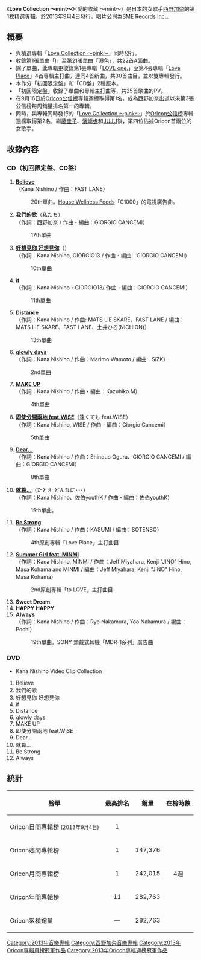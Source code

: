 {{unreferenced|time=2011-06-29T06:06:19+00:00}}
{{Infobox Album
| Name = Love Collection ～mint～
| Cover = Kana Nishino - Love Collection ~Mint~ (CD+DVD Limited Edition).jpg
| Artist = [[西野加奈|西野加奈]]
| Type = 精選輯
| Released = 2013年9月4日
| Recorded = 2008年 - 2013年
| Genre = [[J-POP|J-POP]]
| Length = 
| Label = [[SME_Records_Inc.|SME Records Inc.]]
| Producer = 
| Certification  = 
| Chart position = * 週榜最高排名第1名<small>（[[Oricon公信榜|Oricon]]）</small> 
| Reviews = 
| Last album            = [[Love_Place|Love Place]]<br />（2012年）
| This album            = [[Love_Collection_～pink～|Love Collection ～pink～]] / '''Love Collection ～mint～'''<br />（2013年）
| Next album            = -
| Misc           = {{Singles
 | Name          = Love Collection ～mint～
 | Type          = 精選輯
 | Single 1      = [[Always_(西野加奈單曲)|Always]]
 | Single 1 date = 2013年11月7日
 | Single 2      = [[Believe_(西野加奈單曲)|Believe]]
 | Single 2 date = 2013年6月5日
 | Single 3      = [[淚色|淚色]]
 | Single 3 date = 2013年8月7日
}}
}}
《'''Love Collection ～mint～'''》（愛的收藏 ～mint～）是日本的女歌手[[西野加奈|西野加奈]]的第1枚精選專輯。於2013年9月4日發行。唱片公司為[[SME_Records_Inc.|SME Records Inc.]]。

== 概要 ==
* 與精選專輯「[[Love_Collection_～pink～|Love Collection ～pink～]]」同時發行。
* 收錄第1張單曲「[[I_(西野加奈單曲)|I]]」至第21張單曲「[[淚色|淚色]]」，共22首A面曲。
* 除了單曲，此專輯更收錄第1張專輯「[[LOVE_one.|LOVE one.]]」至第4張專輯「[[Love_Place|Love Place]]」4首專輯主打曲，連同4首新曲，共30首曲目，並以雙專輯發行。
* 本作分「初回限定盤」和「CD盤」2種版本。
* 「初回限定盤」收錄了單曲和專輯主打曲等，共25首歌曲的PV。
* 在9月16日於[[Oricon公信榜|Oricon公信榜]]專輯週榜取得第1名，成為西野加奈出道以來第3張公信榜每周銷量排名第一的專輯。
* 同時，與專輯同時發行的「[[Love_Collection_～pink～|Love Collection ～pink～]]」於[[Oricon公信榜|Oricon公信榜]]專輯週榜取得第2名，繼[[藤圭子|藤圭子]]、[[濱崎步|濱崎步]]和[[JUJU|JUJU]]後，第四位佔據Oricon首兩位的女歌手。

==收錄內容==
===CD（初回限定盤、CD盤）===
# '''[[Believe_(西野加奈單曲)|Believe]]'''<br/>（Kana Nishino / 作曲：FAST LANE）
#:20th單曲。[[House_Wellness_Foods|House Wellness Foods]]「C1000」的電視廣告曲。
# '''[[我們的歌|我們的歌]]'''（私たち）<br/>（作詞：西野加奈 / 作曲・編曲：GIORGIO CANCEMI）
#:17th單曲
# '''[[好想見你_好想見你|好想見你 好想見你]]'''（{{lang|ja|会いたくて 会いたくて}}）<br/>（作詞：Kana Nishino, GIORGIO13 / 作曲・編曲：GIORGIO CANCEMI）
#:10th單曲
# '''[[if_(西野加奈單曲)|if]]'''<br/>（作詞：Kana Nishino・GIORGIO13/ 作曲・編曲：GIORGIO CANCEMI）
#:11th單曲
# '''[[Distance_(西野加奈單曲)|Distance]]''' <br/>（作詞：Kana Nishino / 作曲: MATS LIE SKARE、FAST LANE / 編曲：MATS LIE SKARE、FAST LANE、土井ひろ(NICHION)）
#:13th單曲
# '''[[glowly_days|glowly days]]'''<br/>（作詞：Kana Nishino / 作曲：Marimo Wamoto / 編曲：SiZK）
#:2nd單曲
# '''[[MAKE_UP|MAKE UP]]'''<br/>（作詞：Kana Nishino / 作曲・編曲：Kazuhiko.M）
#:4th單曲
# '''[[即使分開兩地_feat.WISE|即使分開兩地 feat.WISE]]'''（遠くても feat.WISE）<br/>（作詞：Kana Nishino, WISE / 作曲・編曲：Giorgio Cancemi）
#:5th單曲
# '''[[Dear…/MAYBE|Dear...]]'''<br/>（作詞：Kana Nishino / 作曲：Shinquo Ogura、GIORGIO CANCEMI / 編曲：GIORGIO CANCEMI）
#:8th單曲
# '''[[就算...|就算...]]'''（たとえ どんなに･･･）<br/>（作詞：Kana Nishino、佐伯youthK / 作曲・編曲：佐伯youthK）
#:15th單曲。
# '''[[Love_Place|Be Strong]]'''<br/>（作詞：Kana Nishino / 作曲：KASUMI / 編曲：SOTENBO）
#:4th原創專輯「Love Place」主打曲目
# '''[[to_LOVE|Summer Girl feat. MINMI]]'''<br/>（作詞：Kana Nishino, MINMI / 作曲：Jeff Miyahara, Kenji "JINO" Hino, Masa Kohama and MINMI / 編曲：Jeff Miyahara, Kenji "JINO" Hino, Masa Kohama）
#:2nd原創專輯「to LOVE」主打曲目
# '''Sweet Dream'''<br/>
# '''HAPPY HAPPY'''<br/>
# '''[[Always_(西野加奈單曲)|Always]]'''<br/>（作詞：Kana Nishino / 作曲：Ryo Nakamura, Yoo Nakamura / 編曲：Pochi）
#:19th單曲。SONY 頭戴式耳機「MDR-1系列」廣告曲

===DVD===
* Kana Nishino Video Clip Collection
# Believe 
# 我們的歌
# 好想見你 好想見你
# if
# Distance
# glowly days
# MAKE UP
# 即使分開兩地 feat.WISE
# Dear...
# 就算...
# Be Strong
# Always

== 統計 ==
{| class="wikitable" width="500px" style="font-size:small;"
!榜單
!最高排名
!銷量
!在榜時數
|-
|Oricon日間專輯榜 <small>(2013年9月4日)</small>
|align="center"|1
|
|rowspan="5" align="center"|4週
|-
|Oricon週間專輯榜
|align="center"|1
|147,376
|-
|Oricon月間專輯榜
|align="center"|1
|242,015
|-
|Oricon年間專輯榜
|align="center"|11
|282,763
|-
|Oricon累積銷量
|align="center"|—
|282,763
|}


{{西野加奈}}
{{Oricon專輯月榜冠軍 (2010年代前期)|2013年9月}}
{{Oricon專輯週榜冠軍 (2013年)|2013年9月16日}}

{{DEFAULTSORT:Love Collection ~mint~}}
[[Category:2013年音樂專輯|Category:2013年音樂專輯]]
[[Category:西野加奈音樂專輯|Category:西野加奈音樂專輯]]
[[Category:2013年Oricon專輯月榜冠軍作品|Category:2013年Oricon專輯月榜冠軍作品]]
[[Category:2013年Oricon專輯週榜冠軍作品|Category:2013年Oricon專輯週榜冠軍作品]]
